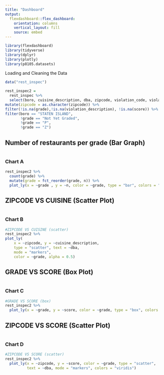 ```yaml
---
title: "Dashboard"
output: 
  flexdashboard::flex_dashboard:
    orientation: columns
    vertical_layout: fill
    source: embed
---
```


```r
library(flexdashboard)
library(tidyverse)
library(dplyr)
library(plotly)
library(p8105.datasets)
```

Loading and Cleaning the Data
```r
data("rest_inspec") 

rest_inspec2 =
  rest_inspec %>%
  select(boro, cuisine_description, dba, zipcode, violation_code, violation_description, grade, grade_date, critical_flag, score) %>%
mutate(zipcode = as.character(zipcode)) %>%
filter(!is.na(grade),!is.na(violation_description), !is.na(score)) %>%
filter(boro == "STATEN ISLAND", 
       !grade == "Not Yet Graded", 
       !grade == "P", 
       !grade == "Z")  

```


Number of restaurants per grade (Bar Graph) {data-width=250}
-----------------------------------------------------------------------
#
### Chart A

```r
rest_inspec2 %>% 
  count(grade) %>% 
  mutate(grade = fct_reorder(grade, n)) %>% 
  plot_ly(x = ~grade , y = ~n, color = ~grade, type = "bar", colors = "viridis")
```

ZIPCODE VS CUISINE (Scatter Plot) {data-width=250}
-----------------------------------------------------------------------
#
### Chart B

```r
#ZIPCODE VS CUISINE (scatter)
rest_inspec2 %>% 
plot_ly(
    x = ~zipcode, y = ~cuisine_description, 
    type = "scatter", text = ~dba,
    mode = "markers",
    color = ~grade, alpha = 0.5)
```


GRADE VS SCORE (Box Plot) {data-width=250}
-----------------------------------------------------------------------
#
### Chart C

```r
#GRADE VS SCORE (box)
rest_inspec2 %>% 
  plot_ly(x = ~grade, y = ~score, color = ~grade, type = "box", colors = "viridis")
```


ZIPCODE VS SCORE (Scatter Plot) {data-width=250}
-----------------------------------------------------------------------
#
### Chart D

```r
#ZIPCODE VS SCORE (scatter)
rest_inspec2 %>% 
  plot_ly(x = ~zipcode, y = ~score, color = ~grade, type = "scatter",
          text = ~dba, mode = "markers", colors = "viridis")
```
